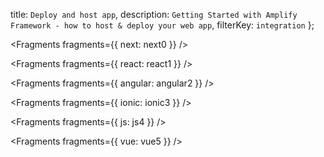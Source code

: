   title: `Deploy and host app`,
  description: `Getting Started with Amplify Framework - how to host & deploy your web app`,
  filterKey: `integration`
};


<Fragments fragments={{ next: next0 }} />


<Fragments fragments={{ react: react1 }} />


<Fragments fragments={{ angular: angular2 }} />


<Fragments fragments={{ ionic: ionic3 }} />


<Fragments fragments={{ js: js4 }} />


<Fragments fragments={{ vue: vue5 }} />

